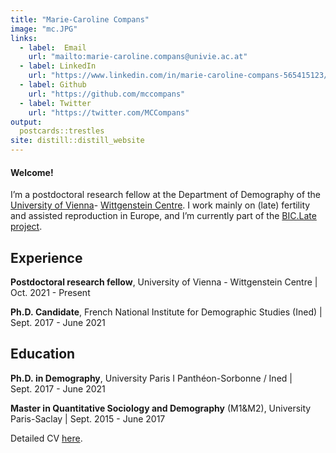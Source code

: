 ```yaml
---
title: "Marie-Caroline Compans"
image: "mc.JPG"
links:
  - label:  Email
    url: "mailto:marie-caroline.compans@univie.ac.at"
  - label: LinkedIn
    url: "https://www.linkedin.com/in/marie-caroline-compans-565415123/?originalSubdomain=fr"
  - label: Github 
    url: "https://github.com/mccompans"
  - label: Twitter 
    url: "https://twitter.com/MCCompans" 
output:
  postcards::trestles
site: distill::distill_website
---
```


#### Welcome!

I'm a postdoctoral research fellow at the Department of Demography of the [University of Vienna](https://ufind.univie.ac.at/en/person.html?id=115424)- [Wittgenstein Centre](http://www.wittgensteincentre.org/en/staff/member/compans.htm). I work mainly on (late) fertility and assisted reproduction in Europe, and I'm currently part of the [BIC.Late project](https://biclate.univie.ac.at/).

## Experience

**Postdoctoral research fellow**, University of Vienna - Wittgenstein Centre \| Oct. 2021 - Present

**Ph.D. Candidate**, French National Institute for Demographic Studies (Ined) \| Sept. 2017 - June 2021

## Education

**Ph.D. in Demography**, University Paris I Panthéon-Sorbonne / Ined \| Sept. 2017 - June 2021

**Master in Quantitative Sociology and Demography** (M1&M2), University Paris-Saclay \| Sept. 2015 - June 2017

Detailed CV [here](CV_Compans_MC.pdf).


